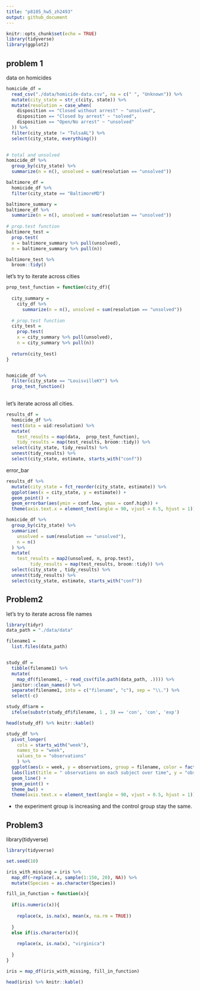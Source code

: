 ```yaml
---
title: "p8105_hw5_zh2493"
output: github_document
---
```


```r
knitr::opts_chunk$set(echo = TRUE)
library(tidyverse)
library(ggplot2)
```

## problem 1

data on homicides 
```r
homicide_df = 
  read_csv("./data/homicide-data.csv", na = c(" ", "Unknown")) %>% 
  mutate(city_state = str_c(city, state)) %>% 
  mutate(resolution = case_when(
    disposition == "Closed without arrest" ~ "unsolved",
    disposition == "Closed by arrest" ~ "solved",
    disposition == "Open/No arrest" ~ "unsolved"
  )) %>% 
  filter(city_state != "TulsaAL") %>% 
  select(city_state, everything())
  
```

 
```r
# total and unsolved
homicide_df %>% 
  group_by(city_state) %>% 
  summarize(n = n(), unsolved = sum(resolution == "unsolved")) 
```

```r
baltimore_df = 
  homicide_df %>% 
  filter(city_state == "BaltimoreMD")

baltimore_summary = 
baltimore_df %>% 
  summarize(n = n(), unsolved = sum(resolution == "unsolved"))  
  
# prop.test function
baltimore_test = 
  prop.test(
  x = baltimore_summary %>% pull(unsolved),
  n = baltimore_summary %>% pull(n))

baltimore_test %>% 
  broom::tidy()
```

let's try to iterate across cities
```r
prop_test_function = function(city_df){
  
  city_summary = 
    city_df %>% 
      summarize(n = n(), unsolved = sum(resolution == "unsolved"))  
    
  # prop.test function
  city_test = 
    prop.test(
    x = city_summary %>% pull(unsolved),
    n = city_summary %>% pull(n))
  
  return(city_test)
}


homicide_df %>% 
  filter(city_state == "LouisvilleKY") %>% 
  prop_test_function()
  

```


let's iterate across all cities.

```r
results_df =
  homicide_df %>% 
  nest(data = uid:resolution) %>% 
  mutate(
    test_results = map(data,  prop_test_function),
    tidy_results = map(test_results, broom::tidy)) %>% 
  select(city_state, tidy_results) %>% 
  unnest(tidy_results) %>% 
  select(city_state, estimate, starts_with("conf"))
```

error_bar

```r
results_df %>% 
  mutate(city_state = fct_reorder(city_state, estimate)) %>% 
  ggplot(aes(x = city_state, y = estimate)) +
  geom_point() +
  geom_errorbar(aes(ymin = conf.low, ymax = conf.high)) +
  theme(axis.text.x = element_text(angle = 90, vjust = 0.5, hjust = 1))
```

```r
homicide_df %>% 
  group_by(city_state) %>% 
  summarize(
    unsolved = sum(resolution == "unsolved"),
    n = n()
  ) %>% 
  mutate(
    test_results = map2(unsolved, n, prop.test),
         tidy_results = map(test_results, broom::tidy)) %>% 
  select(city_state , tidy_results) %>% 
  unnest(tidy_results) %>% 
  select(city_state, estimate, starts_with("conf"))
```



## Problem2
let's try to iterate across file names
```r
library(tidyr)
data_path = "./data/data"

filename1 = 
  list.files(data_path) 


study_df = 
  tibble(filename1) %>% 
  mutate(
    map_df(filename1, ~ read_csv(file.path(data_path, .)))) %>% 
  janitor::clean_names() %>% 
  separate(filename1, into = c("filename", "c"), sep = "\\.") %>% 
  select(-c)

study_df$arm = 
  ifelse(substr(study_df$filename, 1 , 3) == 'con', 'con', 'exp')

head(study_df) %>% knitr::kable()
```

```r
study_df %>% 
  pivot_longer(
    cols = starts_with("week"), 
    names_to = "week", 
    values_to = "observations"
    ) %>% 
  ggplot(aes(x = week, y = observations, group = filename, color = factor(arm))) +
  labs(list(title = " observations on each subject over time", y = "observations", x = "week")) + 
  geom_line() +
  geom_point() +
  theme_bw() +
  theme(axis.text.x = element_text(angle = 90, vjust = 0.5, hjust = 1))
```
* the experiment group is increasing and the control group stay the same.


## Problem3
library(tidyverse)
```r
library(tidyverse)

set.seed(10)

iris_with_missing = iris %>% 
  map_df(~replace(.x, sample(1:150, 20), NA)) %>%
  mutate(Species = as.character(Species))
```


```r
fill_in_function = function(x){
  
  if(is.numeric(x)){
    
    replace(x, is.na(x), mean(x, na.rm = TRUE))
    
  }
  else if(is.character(x)){
    
    replace(x, is.na(x), "virginica")
    
  }
}

iris = map_df(iris_with_missing, fill_in_function)

head(iris) %>% knitr::kable()

```

